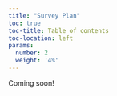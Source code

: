 ```yaml
---
title: "Survey Plan"
toc: true
toc-title: Table of contents
toc-location: left
params:
  number: 2
  weight: '4%'
---
```


Coming soon!